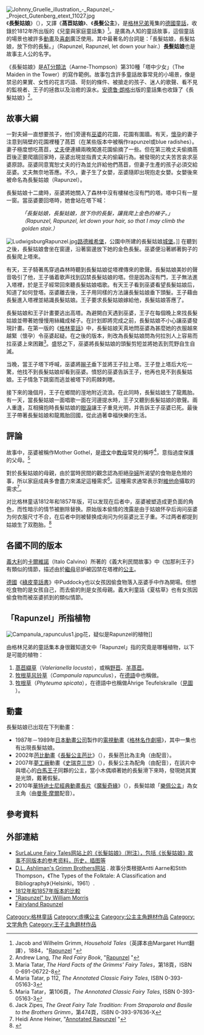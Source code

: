 {{Otheruses|subject=[[格林兄弟|格林兄弟]]於1812年出版的童話故事|other=[[華特迪士尼影業|華特迪士尼]]2010年[[迪士尼经典动画长片|經典動畫長片]]《[[魔髮奇緣|魔髮奇緣]]》裡的長髮公主|樂佩公主}}
[[File:Johnny_Gruelle_illustration_-_Rapunzel_-_Project_Gutenberg_etext_11027.jpg|right]]
《'''長髮姑娘'''》（{{lang-de|''Rapunzel''}}），又譯《'''萵苣姑娘'''》、《'''長髮公主'''》，是[[格林兄弟|格林兄弟]]蒐集的[[德國|德國]][[童話故事|童話]]，收錄於1812年所出版的《兒童與家庭童話集》<ref>Jacob and Wilhelm Grimm, ''Household Tales''（英譯本由Margaret Hunt翻譯），1884，"[http://www.ucs.mun.ca/~wbarker/fairies/grimm/012.html Rapunzel] {{Wayback|url=http://www.ucs.mun.ca/~wbarker/fairies/grimm/012.html |date=20060927140700 }}"</ref>。是廣為人知的童話故事，這個童話的場景也被許多[[動畫|動畫]]及[[喜劇|喜劇]]廣泛使用。其中最著名的台詞是：「長髮姑娘，長髮姑娘，放下你的長髮。」（Rapunzel, Rapunzel, let down your hair.）'''長髮姑娘'''也是故事主人公的名字。

《長髮姑娘》是[[阿尔奈-汤普森分类法|AT分類法]]（Aarne-Thompson）第310種「塔中少女」（The Maiden in the Tower）的寫作範例。故事包含許多童話故事常見的小場景，像是禁忌的果實、女性的花言巧語、苛刻的條件、被搶走的孩子、迷人的歌聲、看不見的監視者、王子的拯救以及治癒的淚水。[[安德鲁·朗格|安德鲁·朗格]]出版的童話集也收錄了《長髮姑娘》<ref>Andrew Lang, ''The Red Fairy Book'', "[http://www.mythfolklore.net/andrewlang/094.htm Rapunzel] {{Wayback|url=http://www.mythfolklore.net/andrewlang/094.htm |date=20100612075250 }}"</ref>。

== 故事大綱 ==

一對夫婦一直想要孩子，他们旁邊有[[巫婆|巫婆]]的花園，花園有圍牆。有天，[[懷孕|懷孕]]的妻子注意到隔壁的花園裡種了萵苣（在某些版本中被稱作rapunzel或blue radishes）。妻子極度想吃萵苣，[[丈夫|丈夫]]便連續兩晚闖進花園偷摘了一些。但在第三晚丈夫偷摘萵苣後正要爬牆回家時，巫婆出現並指責丈夫的偷竊行為。被發現的丈夫苦苦哀求巫婆原諒。巫婆同意寬恕丈夫的行為並允許給他們萵苣，但妻子生產的孩子必須交給巫婆。丈夫無奈地答應。不久，妻子生了女嬰，巫婆隨即出現抱走女嬰。女嬰後來被命名為長髮姑娘（Rapunzel）。

長髮姑娘十二歲時，巫婆將她關入了森林中沒有樓梯也沒有門的塔。塔中只有一屋一窗。當巫婆要回塔時，她會站在塔下喊：

:''「長髮姑娘，長髮姑娘，放下你的長髮，讓我爬上金色的梯子。」（Rapunzel, Rapunzel, let down your hair, so that I may climb the golden stair.）''

[[File:LudwigsburgRapunzel.jpg|left]][[路德維希堡|路德維希堡]]，公園中所建的長髮姑娘[[城堡|城堡]]。]]
在聽到之後，長髮姑娘會坐在窗邊，沿著窗邊放下她的金色長髮。巫婆便沿著綁著鉤子的長髮爬上塔來。

有天，王子騎著馬穿過森林時聽到長髮姑娘從塔裡傳來的歌聲。長髮姑娘美妙的聲音吸引了他，王子循着歌声找到囚禁長髮姑娘的塔。但是因為沒有門，王子無法進入塔裡，於是王子經常回來聽長髮姑娘唱歌。有天王子看到巫婆看望長髮姑娘后，知道了如何登塔。巫婆離去後，王子用同樣的方法讓長髮姑娘垂下頭髮。王子藉由長髮進入塔裡並結識長髮姑娘。王子要求長髮姑娘嫁給他，長髮姑娘答應了。

長髮姑娘和王子計畫要逃出高塔。為避開白天遇到巫婆，王子在每個晚上來找長髮姑娘並帶著她慢慢用絲織成梯子。在計划即將完成之前，長髮姑娘不小心讓巫婆發現計畫。在第一版的《[[格林童話|格林童話]]》中，長髮姑娘天真地問巫婆為甚麼她的衣服越來越緊（懷孕）令巫婆起疑。在之後的版本，則改為長髮姑娘問為何拉別人上容易而拉巫婆上來困難<ref>Maria Tatar, ''The Hard Facts of the Grimms' Fairy Tales''，第18頁，ISBN 0-691-06722-8</ref>。盛怒之下，巫婆將長髮姑娘的頭髮剪短並將她丟到荒野自生自滅。

当晚，當王子塔下呼喊，巫婆將[[辮子|辮子]]垂下並將王子拉上塔。王子登上塔后大吃一驚，他找不到長髮姑娘却看到巫婆。憤怒的巫婆告訴王子，他再也見不到長髮姑娘。王子情急下跳窗而逃並被塔下的荊棘刺瞎。

接下來的幾個月，王子在鄉間的溼地附近流浪。在此同時，長髮姑娘生了龍鳳胎。有一天，當長髮姑娘一面唱歌一面在河邊提水時，王子又聽到長髮姑娘的歌聲。兩人重逢，互相擁抱時長髮姑娘的[[眼淚|眼淚]]讓王子重見光明，并告訴王子巫婆已死。最後王子帶著長髮姑娘和龍鳳胎回國，從此過著幸福快樂的生活。

== 評論 ==
故事中，巫婆被稱作Mother Gothel，是[[德文|德文]]中[[教母|教母]]常見的稱呼<ref>Maria Tatar, p 112, ''The Annotated Classic Fairy Tales'', ISBN 0-393-05163-3</ref>，意指過度保護的父母。<ref>Maria Tatar，第106頁，''The Annotated Classic Fairy Tales'', ISBN 0-393-05163-3</ref>

對於長髮姑娘的母親，由於當時民間的觀念認為拒絕[[孕婦|孕婦]]所渴望的食物是危險的事，所以家庭成員多會盡力來滿足這種需求<ref>Jack Zipes, ''The Great Fairy Tale Tradition: From Straparola and Basile to the Brothers Grimm''，第474頁，ISBN 0-393-97636-X</ref>。這種需求通常表示對[[維他命|維他命]]攝取的需求<ref>Heidi Anne Heiner, "[http://www.surlalunefairytales.com/rapunzel/notes.html#FIVE Annotated Rapunzel] {{Wayback|url=http://www.surlalunefairytales.com/rapunzel/notes.html#FIVE |date=20101201155608 }}"</ref>。

对比格林童话1812年和1857年版，可以发现在后者中，巫婆被塑造成更负面的角色，而性暗示的情节被删除替换。原始版本偷情的洩露是由于姑娘怀孕后询问巫婆为何衣服尺寸不合，在后者中则被替换成询问为何巫婆比王子重。不过两者都提到姑娘生了双胞胎。<ref>{{Cite web |url=http://www.pitt.edu/~dash/grimm012a.html |title=存档副本 |accessdate=2007-06-20 |archive-date=2010-11-23 |archive-url=https://web.archive.org/web/20101123153329/http://www.pitt.edu/~dash/grimm012a.html |dead-url=no }}</ref>

== 各國不同的版本 ==
[[義大利|義大利]]的[[卡爾維諾|卡爾維諾]]（Italo Calvino）所著的《義大利民間故事》中《加那利王子》有類似的情節，描述由於[[繼母|繼母]]忌妒被囚禁在塔裡的[[公主|公主]]。

[[德國|德國]]《[[綠皮童話書|綠皮童話書]]》中Puddocky也以女孩因偷食物落入巫婆手中作為開場。但想吃食物的是女孩自己，而去偷的則是女孩母親。義大利童話《夏枯草》也有女孩因偷食物而被巫婆抓到的類似情節。

== 「Rapunzel」所指植物 ==
[[File:Campanula_rapunculus1.jpg|right]]花，疑似是Rapunzel的植物]]

由格林兄弟的童話集本身很難知道文中「Rapunzel」指的究竟是哪種植物，以下是可能的植物：

# [[萵苣纈草|萵苣纈草]]（''Valerianella locusta''），或稱[[野苣|野苣]]、[[羊萵苣|羊萵苣]]。
# [[牧根草风铃草|牧根草风铃草]]（''Campanula rapunculus''），在[[德語|德語]]中也稱做{{link-de|Rapunzel-Glockenblume|Rapunzel-Glockenblume}}。
# [[牧根草|牧根草]]（''Phyteuma spicata''），在德語中也稱做Ährige Teufelskralle（[http://www.biosci.utexas.edu/IB/faculty/jansen/lab/personnel/eddie/pics/phyteuma_spicata.jpg 見圖] {{Wayback|url=http://www.biosci.utexas.edu/IB/faculty/jansen/lab/personnel/eddie/pics/phyteuma_spicata.jpg |date=20110518030431 }}）。

==動畫==
長髮姑娘已出现在下列動畫：
*1987年－1989年[[日本動畫公司|日本動畫公司]]製作的[[電視動畫|電視動畫]]《[[格林名作劇場|格林名作劇場]]》，其中一集也有出現長髮姑娘。
*2002年[[芭比動畫|芭比動畫]]《[[長髮公主芭比|長髮公主芭比]]》（{{lang|en|Barbie as Rapunzel}}），長髮芭比為主角（由{{Link-en|凱莉·雪琳登|Kelly Sheridan}}配音）。
*2007年[[夢工廠|夢工廠]]動畫《[[史瑞克三世|史瑞克三世]]》（{{lang|en|Shrek the Third}}），長髮公主為配角（由{{Link-en|瑪婭·鲁道夫|Maya Rudolph}}配音），在該片中與壞心的[[白馬王子|白馬王子]]同夥的公主，當小木偶順著她的長髮滑下來時，發現她其實是光頭，戴著假髮。
*2010年[[華特迪士尼經典動畫長片|華特迪士尼經典動畫長片]]《[[魔髮奇緣|魔髮奇緣]]》（{{lang|en|Tangled}}），長髮姑娘「[[樂佩公主|樂佩公主]]」為女主角（由[[曼蒂·摩爾|曼蒂·摩爾]]配音）。

== 參考資料 ==
{{reflist|2}}

== 外部連結 ==
{{wikisource|en:Rapunzel|長髮姑娘}}
*[https://web.archive.org/web/20081204053057/http://www.surlalunefairytales.com/rapunzel/biblio.html SurLaLune Fairy Tales网站上的《长髮姑娘》（附注），包括《长髮姑娘》故事不同版本的参考资料，历史，插图等]
*[http://www.pitt.edu/~dash/grimmtales.html D.L. Ashliman's Grimm Brothers网站] {{Wayback|url=http://www.pitt.edu/~dash/grimmtales.html |date=20110514061838 }}. 故事分类根据Antti Aarne和Stith Thompson，《The Types of the Folktale: A Classification and Bibliography》（Helsinki，1961）.
*[http://www.pitt.edu/~dash/grimm012a.html 1812年和1857年版本的比較] {{Wayback|url=http://www.pitt.edu/~dash/grimm012a.html |date=20101123153329 }}
*[https://web.archive.org/web/20081210121515/http://www.surlalunefairytales.com/rapunzel/poetry/williammorris.html "Rapunzel" by William Morris]
*[https://web.archive.org/web/20070329061829/http://www.fairyland.tv/fairytales/rapunzel-13.html Fairyland Rapunzel]

{{格林兄弟}}
{{DEFAULTSORT:Rapunzel}}
[[Category:格林童話|Category:格林童話]]
[[Category:虛構公主|Category:虛構公主]]
[[Category:公主主角題材作品|Category:公主主角題材作品]]
[[Category:文学角色|Category:文学角色]]
[[Category:王子主角題材作品|Category:王子主角題材作品]]